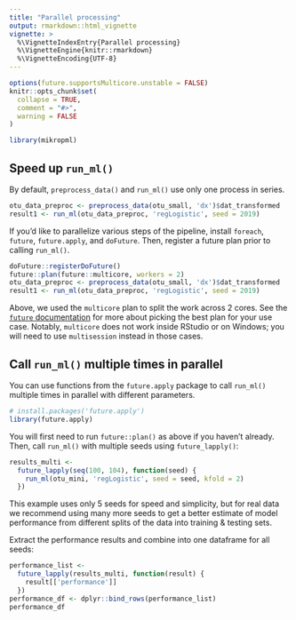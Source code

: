 ```yaml
---
title: "Parallel processing"
output: rmarkdown::html_vignette
vignette: >
  %\VignetteIndexEntry{Parallel processing}
  %\VignetteEngine{knitr::rmarkdown}
  %\VignetteEncoding{UTF-8}
---
```


```r
options(future.supportsMulticore.unstable = FALSE)
knitr::opts_chunk$set(
  collapse = TRUE,
  comment = "#>",
  warning = FALSE
)
```

```r
library(mikropml)
```

## Speed up `run_ml()`

By default, `preprocess_data()` and `run_ml()` use only one process in series.

```r
otu_data_preproc <- preprocess_data(otu_small, 'dx')$dat_transformed
result1 <- run_ml(otu_data_preproc, 'regLogistic', seed = 2019)
```

If you'd like to parallelize various steps of the pipeline,
install `foreach`, `future`, `future.apply`, and `doFuture`.
Then, register a future plan prior to calling `run_ml()`.

```r
doFuture::registerDoFuture()
future::plan(future::multicore, workers = 2)
otu_data_preproc <- preprocess_data(otu_small, 'dx')$dat_transformed
result1 <- run_ml(otu_data_preproc, 'regLogistic', seed = 2019)
```

Above, we used the `multicore` plan to split the work across 2 cores.
See the [`future` documentation](https://cran.r-project.org/web/packages/future/vignettes/future-1-overview.html) 
for more about picking the best plan for your use case.
Notably, `multicore` does not work inside RStudio or on Windows;
you will need to use `multisession` instead in those cases.

## Call `run_ml()` multiple times in parallel

You can use functions from the `future.apply` package to call 
`run_ml()` multiple times in parallel with different parameters.

```r
# install.packages('future.apply')
library(future.apply)
```

You will first need to run `future::plan()` as above if you haven't already.
Then, call `run_ml()` with multiple seeds using `future_lapply()`:
```r
results_multi <-
  future_lapply(seq(100, 104), function(seed) {
    run_ml(otu_mini, 'regLogistic', seed = seed, kfold = 2)
  })
```

This example uses only 5 seeds for speed and simplicity,
but for real data we recommend using many more seeds to get a better estimate 
of model performance from different splits of the data into training & testing sets.

Extract the performance results and combine into one dataframe for all seeds:
```r
performance_list <-
  future_lapply(results_multi, function(result) {
    result[['performance']]
  })
performance_df <- dplyr::bind_rows(performance_list)
performance_df
```


